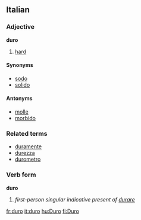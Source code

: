 ==Italian==
===Adjective===
'''duro'''

# [[hard]]

====Synonyms====
*[[sodo]]
*[[solido]]

====Antonyms====
*[[molle]]
*[[morbido]]

===Related terms===
*[[duramente]]
*[[durezza]]
*[[durometro]]

===Verb form===
'''duro'''

# ''first-person singular indicative present of [[durare]]''

[[fr:duro]]
[[it:duro]]
[[hu:Duro]]
[[fi:Duro]]